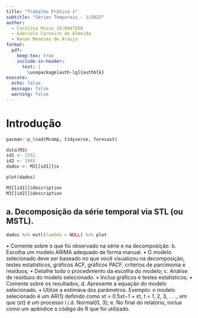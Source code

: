 ```yaml
---
title: "Trabalho Prático 1"
subtitle: "Séries Temporais - 1/2023" 
author:
  - Carolina Musso 18/0047850
  - Gabriela Carneiro de Almeida
  - Renan Menezes de Araujo
format: 
  pdf:
    keep-tex: true
    include-in-header:
      text: |
        \usepackage[auth-lg]{authblk}
execute:
  echo: false
  message: false
  warning: false
---
```


# Introdução

```r
pacman::p_load(Mcomp, tidyverse, forecast)
```



```r
data(M3)
id1 <- 2342 
id2 <- 1965
dados <- M3[[id1]]$x

plot(dados)

M3[[id1]]$description 
M3[[id2]]$description 
```


## a. Decomposição da série temporal via STL (ou MSTL).

```r
dados %>% mstl(lambda = NULL) %>% plot
```

• Comente sobre o que foi observado na série e na decomposição.
b. Escolha um modelo ARIMA adequado de forma manual.
• O modelo selecionado deve ser baseado no que você visualizou na decomposição, testes
estatísticos, gráficos ACF, gráficos PACF, critérios de parcimonia e resíduos;
• Detalhe todo o procedimento da escolha do modelo;
c. Análise de resíduos do modelo selecionado. • Inclua gráficos e testes estatísticos;
• Comente sobre os resultados;
d. Apresente a equação do modelo selecionado.
• Utilize a estimava dos parâmetros. Exemplo: o modelo selecionado é um AR(1) definido como
xt = 0.5xt−1 + εt, t = 1, 2, 3, . . ., em que {εt} é um processo i.i.d. Normal(0, 3);
e. No final do relatório, inclua como um apêndice o código do R que foi utilizado.